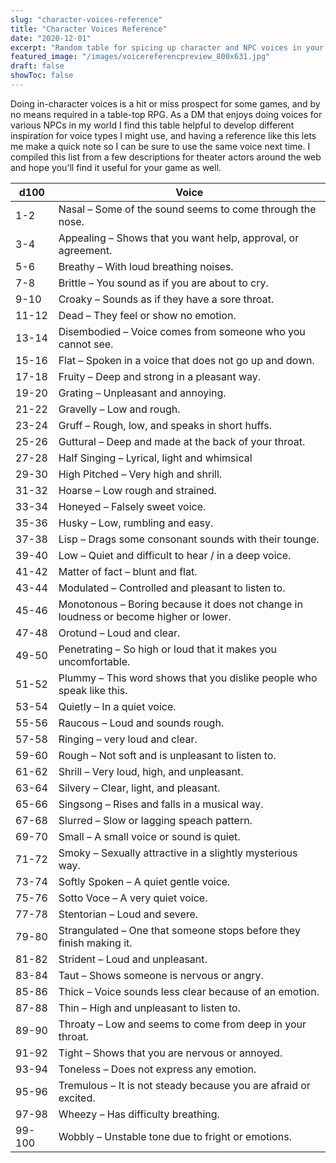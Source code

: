 ```yaml
---
slug: "character-voices-reference"
title: "Character Voices Reference"
date: "2020-12-01"
excerpt: "Random table for spicing up character and NPC voices in your TTRPG game."
featured_image: "/images/voicereferencpreview_800x631.jpg"
draft: false
showToc: false
---
```


Doing in-character voices is a hit or miss prospect for some games, and by no means required in a table-top RPG. As a DM that enjoys doing voices for various NPCs in my world I find this table helpful to develop different inspiration for voice types I might use, and having a reference like this lets me make a quick note so I can be sure to use the same voice next time. I compiled this list from a few descriptions for theater actors around the web and hope you'll find it useful for your game as well.

|d100|Voice|
|--- |--- |
|1-2|Nasal – Some of the sound seems to come through the nose.|
|3-4|Appealing – Shows that you want help, approval, or agreement.|
|5-6|Breathy – With loud breathing noises.|
|7-8|Brittle – You sound as if you are about to cry.|
|9-10|Croaky – Sounds as if they have a sore throat.|
|11-12|Dead – They feel or show no emotion.|
|13-14|Disembodied – Voice comes from someone who you cannot see.|
|15-16|Flat – Spoken in a voice that does not go up and down.|
|17-18|Fruity – Deep and strong in a pleasant way.|
|19-20|Grating – Unpleasant and annoying.|
|21-22|Gravelly – Low and rough.|
|23-24|Gruff – Rough, low, and speaks in short huffs.|
|25-26|Guttural – Deep and made at the back of your throat.|
|27-28|Half Singing – Lyrical, light and whimsical|
|29-30|High Pitched – Very high and shrill.|
|31-32|Hoarse – Low rough and strained.|
|33-34|Honeyed – Falsely sweet voice.|
|35-36|Husky – Low, rumbling and easy.|
|37-38|Lisp – Drags some consonant sounds with their tounge.|
|39-40|Low – Quiet and difficult to hear / in a deep voice.|
|41-42|Matter of fact – blunt and flat.|
|43-44|Modulated – Controlled and pleasant to listen to.|
|45-46|Monotonous – Boring because it does not change in loudness or become higher or lower.|
|47-48|Orotund – Loud and clear.|
|49-50|Penetrating – So high or loud that it makes you uncomfortable.|
|51-52|Plummy – This word shows that you dislike people who speak like this.|
|53-54|Quietly – In a quiet voice.|
|55-56|Raucous – Loud and sounds rough.|
|57-58|Ringing – very loud and clear.|
|59-60|Rough – Not soft and is unpleasant to listen to.|
|61-62|Shrill – Very loud, high, and unpleasant.|
|63-64|Silvery – Clear, light, and pleasant.|
|65-66|Singsong – Rises and falls in a musical way.|
|67-68|Slurred – Slow or lagging speach pattern.|
|69-70|Small – A small voice or sound is quiet.|
|71-72|Smoky – Sexually attractive in a slightly mysterious way.|
|73-74|Softly Spoken – A quiet gentle voice.|
|75-76|Sotto Voce – A very quiet voice.|
|77-78|Stentorian – Loud and severe.|
|79-80|Strangulated – One that someone stops before they finish making it.|
|81-82|Strident – Loud and unpleasant.|
|83-84|Taut – Shows someone is nervous or angry.|
|85-86|Thick – Voice sounds less clear because of an emotion.|
|87-88|Thin – High and unpleasant to listen to.|
|89-90|Throaty – Low and seems to come from deep in your throat.|
|91-92|Tight – Shows that you are nervous or annoyed.|
|93-94|Toneless – Does not express any emotion.|
|95-96|Tremulous – It is not steady because you are afraid or excited.|
|97-98|Wheezy – Has difficulty breathing.|
|99-100|Wobbly – Unstable tone due to fright or emotions.|
